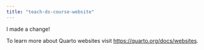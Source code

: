 ```yaml
---
title: "teach-ds-course-website"
---
```


I made a change! 

To learn more about Quarto websites visit <https://quarto.org/docs/websites>.
